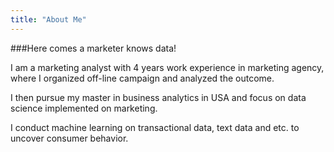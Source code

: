 ```yaml
---
title: "About Me"
---
```


###Here comes a marketer knows data!

I am a marketing analyst with 4 years work experience in marketing agency, where I organized off-line campaign and analyzed the outcome.

I then pursue my master in business analytics in USA and focus on data science implemented on marketing.

I conduct machine learning on transactional data, text data and etc. to uncover consumer behavior.